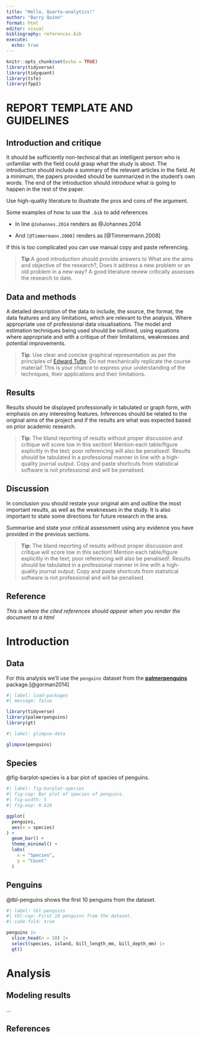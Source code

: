 ```yaml
---
title: "Hello, Quarto-analytics!"
author: "Barry Quinn"
format: html
editor: visual
bibliography: references.bib
execute:
  echo: true
---
```


```r
knitr::opts_chunk$set(echo = TRUE)
library(tidyverse) 
library(tidyquant)
library(tsfe)
library(fpp2)
```

# REPORT TEMPLATE AND GUIDELINES
## Introduction and critique

It should be sufficiently non-technical that an intelligent person who is unfamiliar with the field could grasp what the study is about. The introduction should include a summary of the relevant articles in the field.  At a minimum, the papers provided should be summarized in the student's own words.  The end of the introduction should introduce what is going to happen in the rest of the paper.

Use high-quality literature to illustrate the pros and cons of the argument. 

Some examples of how to use the `.bib` to add references

* In line `@Johannes.2014` renders as @Johannes.2014

* And `[@Timmermann.2008]` renders as [@Timmermann.2008]

If this is too complicated you can use manual copy and paste referencing.

> **Tip**:A good introduction should provide answers to What are the aims and objective of the research?, Does it address a new problem or an old problem in a new way?  A good literature review critically assesses the research to date.

## Data and methods

A detailed description of the data to include, the source, the format, the data features and any limitations, which are relevant to the analysis.  Where appropriate use of professional data visualisations.  The model and estimation techniques being used should be outlined, using equations where appropriate and with a critique of their limitations, weaknesses and potential improvements.

> **Tip**: Use clear and concise graphical representation as per the principles of [Edward Tufte](https://thedoublethink.com/tuftes-principles-for-visualizing-quantitative-information/).  Do not mechanically replicate the course material!  This is your chance to express your understanding of the techniques, their applications and their limitations. 

## Results

Results should be displayed professionally in tabulated or graph form, with emphasis on any interesting features. Inferences should be related to the original aims of the project and if the results are what was expected based on prior academic research.

>**Tip**: The bland reporting of results without proper discussion and critique will score low in this section! Mention each table/figure explicitly in the text; poor referencing will also be penalised!. Results should be tabulated in a professional manner in line with a high-quality journal output.  Copy and paste shortcuts from statistical software is not professional and will be penalised.

## Discussion

In conclusion you should restate your original aim and outline the most important results, as well as the weaknesses in the study.  It is also important to state some directions for future research in the area.

Summarise and state your critical assessment using any evidence you have provided in the previous sections.

>**Tip**: The bland reporting of results without proper discussion and critique will score low in this section! Mention each table/figure explicitly in the text; poor referencing will also be penalised!. Results should be tabulated in a professional manner in line with a high-quality journal output.  Copy and paste shortcuts from statistical software is not professional and will be penalised.


## Reference

*This is where the cited references should appear when you render the document to a html*

# Introduction

## Data

For this analysis we'll use the `penguins` dataset from the [**palmerpenguins**](https://allisonhorst.github.io/palmerpenguins/) package.[@gorman2014]

```r
#| label: load-packages
#| message: false

library(tidyverse)
library(palmerpenguins)
library(gt)
```

```r
#| label: glimpse-data

glimpse(penguins)
```

## Species

@fig-barplot-species is a bar plot of species of penguins.

```r
#| label: fig-barplot-species
#| fig-cap: Bar plot of species of penguins.
#| fig-width: 5
#| fig-asp: 0.618

ggplot(
  penguins, 
  aes(x = species)
) +
  geom_bar() +
  theme_minimal() +
  labs(
    x = "Species",
    y = "Count"
  )
```

## Penguins {.smaller}

@tbl-penguins shows the first 10 penguins from the dataset.

```r
#| label: tbl-penguins
#| tbl-cap: First 10 penguins from the dataset.
#| code-fold: true

penguins |>
  slice_head(n = 10) |>
  select(species, island, bill_length_mm, bill_depth_mm) |>
  gt()
```

# Analysis

## Modeling results

...

## References
